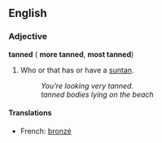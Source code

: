 ==English==
===Adjective===
'''tanned''' ({{compar}} '''more tanned''', {{superl}} '''most tanned''')

#Who or that has or have a [[suntan]].
#:''You're looking very tanned.''
#:''tanned bodies lying on the beach''
====Translations====
*French: [[bronzé]]